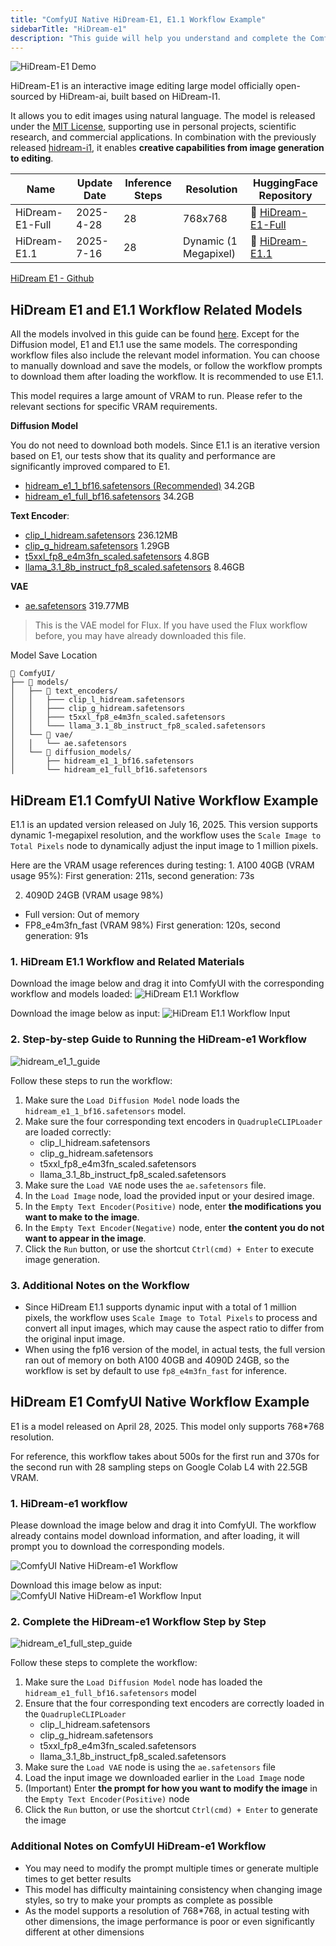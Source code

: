 ```yaml
---
title: "ComfyUI Native HiDream-E1, E1.1 Workflow Example"
sidebarTitle: "HiDream-e1"
description: "This guide will help you understand and complete the ComfyUI native HiDream-I1 text-to-image workflow example"
---
```



![HiDream-E1 Demo](https://raw.githubusercontent.com/HiDream-ai/HiDream-E1/refs/heads/main/assets/demo.jpg)

HiDream-E1 is an interactive image editing large model officially open-sourced by HiDream-ai, built based on HiDream-I1.

It allows you to edit images using natural language. The model is released under the [MIT License](https://github.com/HiDream-ai/HiDream-E1?tab=MIT-1-ov-file), supporting use in personal projects, scientific research, and commercial applications.
In combination with the previously released [hidream-i1](/tutorials/image/hidream/hidream-i1), it enables **creative capabilities from image generation to editing**.

| Name              | Update Date        | Inference Steps | Resolution             | HuggingFace Repository         |
|-------------------|-------------------|-----------------|------------------------|-------------------------------|
| HiDream-E1-Full   | 2025-4-28         | 28              | 768x768                | 🤗 [HiDream-E1-Full](https://huggingface.co/HiDream-ai/HiDream-E1-Full)        |
| HiDream-E1.1      | 2025-7-16         | 28              | Dynamic (1 Megapixel)  | 🤗 [HiDream-E1.1](https://huggingface.co/HiDream-ai/HiDream-E1-1)           |

[HiDream E1 - Github](https://github.com/HiDream-ai/HiDream-E1)

<UpdateReminder/>

## HiDream E1 and E1.1 Workflow Related Models

All the models involved in this guide can be found [here](https://huggingface.co/Comfy-Org/HiDream-I1_ComfyUI/tree/main/split_files). Except for the Diffusion model, E1 and E1.1 use the same models.
The corresponding workflow files also include the relevant model information. You can choose to manually download and save the models, or follow the workflow prompts to download them after loading the workflow. It is recommended to use E1.1.

This model requires a large amount of VRAM to run. Please refer to the relevant sections for specific VRAM requirements.

**Diffusion Model**

You do not need to download both models. Since E1.1 is an iterative version based on E1, our tests show that its quality and performance are significantly improved compared to E1.
- [hidream_e1_1_bf16.safetensors (Recommended)](https://huggingface.co/Comfy-Org/HiDream-I1_ComfyUI/resolve/main/split_files/diffusion_models/hidream_e1_1_bf16.safetensors) 34.2GB
- [hidream_e1_full_bf16.safetensors](https://huggingface.co/Comfy-Org/HiDream-I1_ComfyUI/resolve/main/split_files/diffusion_models/hidream_e1_full_bf16.safetensors) 34.2GB

**Text Encoder**:

- [clip_l_hidream.safetensors](https://huggingface.co/Comfy-Org/HiDream-I1_ComfyUI/blob/main/split_files/text_encoders/clip_l_hidream.safetensors) 236.12MB
- [clip_g_hidream.safetensors](https://huggingface.co/Comfy-Org/HiDream-I1_ComfyUI/blob/main/split_files/text_encoders/clip_g_hidream.safetensors) 1.29GB
- [t5xxl_fp8_e4m3fn_scaled.safetensors](https://huggingface.co/Comfy-Org/HiDream-I1_ComfyUI/blob/main/split_files/text_encoders/t5xxl_fp8_e4m3fn_scaled.safetensors) 4.8GB
- [llama_3.1_8b_instruct_fp8_scaled.safetensors](https://huggingface.co/Comfy-Org/HiDream-I1_ComfyUI/blob/main/split_files/text_encoders/llama_3.1_8b_instruct_fp8_scaled.safetensors) 8.46GB

**VAE**
- [ae.safetensors](https://huggingface.co/Comfy-Org/HiDream-I1_ComfyUI/blob/main/split_files/vae/ae.safetensors) 319.77MB
> This is the VAE model for Flux. If you have used the Flux workflow before, you may have already downloaded this file.

Model Save Location

```
📂 ComfyUI/
├── 📂 models/
│   ├── 📂 text_encoders/
│   │   ├─── clip_l_hidream.safetensors
│   │   ├─── clip_g_hidream.safetensors
│   │   ├─── t5xxl_fp8_e4m3fn_scaled.safetensors
│   │   └─── llama_3.1_8b_instruct_fp8_scaled.safetensors
│   └── 📂 vae/
│   │   └── ae.safetensors
│   └── 📂 diffusion_models/
│       ├── hidream_e1_1_bf16.safetensors
│       └── hidream_e1_full_bf16.safetensors
```


## HiDream E1.1 ComfyUI Native Workflow Example

E1.1 is an updated version released on July 16, 2025. This version supports dynamic 1-megapixel resolution, and the workflow uses the `Scale Image to Total Pixels` node to dynamically adjust the input image to 1 million pixels.

<Tip>
Here are the VRAM usage references during testing:
1. A100 40GB (VRAM usage 95%): First generation: 211s, second generation: 73s

2. 4090D 24GB (VRAM usage 98%)
- Full version: Out of memory
- FP8_e4m3fn_fast (VRAM 98%) First generation: 120s, second generation: 91s 
</Tip>

### 1. HiDream E1.1 Workflow and Related Materials

Download the image below and drag it into ComfyUI with the corresponding workflow and models loaded:
![HiDream E1.1 Workflow](https://raw.githubusercontent.com/Comfy-Org/example_workflows/refs/heads/main/image/hidream/e1.1/hidream_e1_1.png)

Download the image below as input:
![HiDream E1.1 Workflow Input](https://raw.githubusercontent.com/Comfy-Org/example_workflows/refs/heads/main/image/hidream/e1.1/input.webp)

### 2. Step-by-step Guide to Running the HiDream-e1 Workflow
![hidream_e1_1_guide](/images/tutorial/image/hidream/hidream-e1-1-guide.jpg)

Follow these steps to run the workflow:
1. Make sure the `Load Diffusion Model` node loads the `hidream_e1_1_bf16.safetensors` model.
2. Make sure the four corresponding text encoders in `QuadrupleCLIPLoader` are loaded correctly:
    - clip_l_hidream.safetensors
    - clip_g_hidream.safetensors
    - t5xxl_fp8_e4m3fn_scaled.safetensors
    - llama_3.1_8b_instruct_fp8_scaled.safetensors
3. Make sure the `Load VAE` node uses the `ae.safetensors` file.
4. In the `Load Image` node, load the provided input or your desired image.
5. In the `Empty Text Encoder(Positive)` node, enter **the modifications you want to make to the image**.
6. In the `Empty Text Encoder(Negative)` node, enter **the content you do not want to appear in the image**.
7. Click the `Run` button, or use the shortcut `Ctrl(cmd) + Enter` to execute image generation.

### 3. Additional Notes on the Workflow

- Since HiDream E1.1 supports dynamic input with a total of 1 million pixels, the workflow uses `Scale Image to Total Pixels` to process and convert all input images, which may cause the aspect ratio to differ from the original input image.
- When using the fp16 version of the model, in actual tests, the full version ran out of memory on both A100 40GB and 4090D 24GB, so the workflow is set by default to use `fp8_e4m3fn_fast` for inference.


## HiDream E1 ComfyUI Native Workflow Example

E1 is a model released on April 28, 2025. This model only supports 768*768 resolution.

<Tip>
For reference, this workflow takes about 500s for the first run and 370s for the second run with 28 sampling steps on Google Colab L4 with 22.5GB VRAM.
</Tip>

### 1. HiDream-e1 workflow

Please download the image below and drag it into ComfyUI. The workflow already contains model download information, and after loading, it will prompt you to download the corresponding models.

![ComfyUI Native HiDream-e1 Workflow](https://raw.githubusercontent.com/Comfy-Org/example_workflows/main/hidream_e1/hidream_e1_full.png)

Download this image below as input:
![ComfyUI Native HiDream-e1 Workflow Input](https://raw.githubusercontent.com/Comfy-Org/example_workflows/main/hidream_e1/input.webp)

### 2. Complete the HiDream-e1 Workflow Step by Step

![hidream_e1_full_step_guide](/images/tutorial/advanced/hidream/hidream_e1_full_step_guide.jpg)

Follow these steps to complete the workflow:
1. Make sure the `Load Diffusion Model` node has loaded the `hidream_e1_full_bf16.safetensors` model
2. Ensure that the four corresponding text encoders are correctly loaded in the `QuadrupleCLIPLoader`
    - clip_l_hidream.safetensors
    - clip_g_hidream.safetensors
    - t5xxl_fp8_e4m3fn_scaled.safetensors
    - llama_3.1_8b_instruct_fp8_scaled.safetensors
3. Make sure the `Load VAE` node is using the `ae.safetensors` file
4. Load the input image we downloaded earlier in the `Load Image` node
5. (Important) Enter **the prompt for how you want to modify the image** in the `Empty Text Encoder(Positive)` node
6. Click the `Run` button, or use the shortcut `Ctrl(cmd) + Enter` to generate the image

### Additional Notes on ComfyUI HiDream-e1 Workflow

- You may need to modify the prompt multiple times or generate multiple times to get better results
- This model has difficulty maintaining consistency when changing image styles, so try to make your prompts as complete as possible
- As the model supports a resolution of 768*768, in actual testing with other dimensions, the image performance is poor or even significantly different at other dimensions
